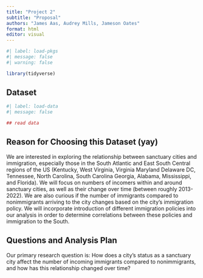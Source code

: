 ```yaml
---
title: "Project 2"
subtitle: "Proposal"
authors: "James Aas, Audrey Mills, Jameson Oates"
format: html
editor: visual
---
```


```r
#| label: load-pkgs
#| message: false
#| warning: false

library(tidyverse)
```

## Dataset

```r
#| label: load-data
#| message: false

## read data 
```

## Reason for Choosing this Dataset (yay)

We are interested in exploring the relationship between sanctuary cities and immigration, especially those in the South Atlantic and East South Central regions of the US (Kentucky, West Virginia, Virginia Maryland Delaware DC, Tennessee, North Carolina, South Carolina Georgia, Alabama, Mississippi, and Florida). We will focus on numbers of incomers within and around sanctuary cities, as well as their change over time (between roughly 2013-2022). We are also curious if the number of immigrants compared to nonimmigrants arriving to the city changes based on the city's immigration policy. We will incorporate introduction of different immigration policies into our analysis in order to determine correlations between these policies and immigration to the South.

## Questions and Analysis Plan

Our primary research question is: How does a city's status as a sanctuary city affect the number of incoming immigrants compared to nonimmigrants, and how has this relationship changed over time?
